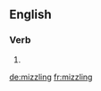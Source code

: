 ==English==

===Verb===
{{head|en|present participle}}

# {{present participle of|mizzle|lang=en}}

[[de:mizzling]]
[[fr:mizzling]]